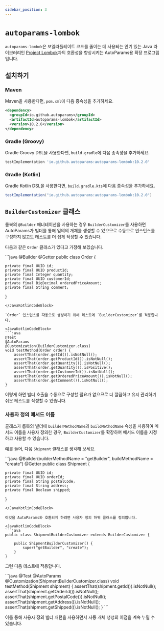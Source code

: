 ```yaml
---
sidebar_position: 3
---
```



# `autoparams-lombok`

`autoparams-lombok`은 보일러플레이트 코드를 줄이는 데 사용되는 인기 있는 Java 라이브러리인 [Project Lombok](https://projectlombok.org/)과의 호환성을 향상시키는 AutoParams용 확장 프로그램입니다.

## 설치하기

### Maven

Maven을 사용한다면, `pom.xml`에 다음 종속성을 추가하세요.

```xml
<dependency>
  <groupId>io.github.autoparams</groupId>
  <artifactId>autoparams-lombok</artifactId>
  <version>10.2.0</version>
</dependency>
```

### Gradle (Groovy)

Gradle Groovy DSL을 사용한다면, `build.gradle`에 다음 종속성을 추가하세요.

```gradle
testImplementation 'io.github.autoparams:autoparams-lombok:10.2.0'
```

### Gradle (Kotlin)

Gradle Kotlin DSL을 사용한다면, `build.gradle.kts`에 다음 종속성을 추가하세요.

```gradle
testImplementation("io.github.autoparams:autoparams-lombok:10.2.0")
```

## `BuilderCustomizer` 클래스

롬복의 `@Builder` 애너테이션을 사용하는 경우 `BuilderCustomizer`를 사용하면 AutoParams가 빌더를 통해 임의의 개체를 생성할 수 있으므로 수동으로 인스턴스를 구성하지 않고도 테스트를 더 쉽게 작성할 수 있습니다.

다음과 같은 `Order` 클래스가 있다고 가정해 보겠습니다.

<JavaKotlinCodeBlock>
```java
@Builder
@Getter
public class Order {

    private final UUID id;
    private final UUID productId;
    private final Integer quantity;
    private final UUID customerId;
    private final BigDecimal orderedPriceAmount;
    private final String comment;
}
```
</JavaKotlinCodeBlock>

`Order` 인스턴스를 자동으로 생성하기 위해 테스트에 `BuilderCustomizer`를 적용합니다.

<JavaKotlinCodeBlock>
```java
@Test
@AutoParams
@Customization(BuilderCustomizer.class)
void testMethod(Order order) {
    assertThat(order.getId()).isNotNull();
    assertThat(order.getProductId()).isNotNull();
    assertThat(order.getQuantity()).isNotNull();
    assertThat(order.getQuantity()).isPositive();
    assertThat(order.getCustomerId()).isNotNull();
    assertThat(order.getOrderedPriceAmount()).isNotNull();
    assertThat(order.getComment()).isNotNull();
}
```
</JavaKotlinCodeBlock>

이렇게 하면 빌더 호출을 수동으로 구성할 필요가 없으므로 더 깔끔하고 유지 관리하기 쉬운 테스트를 작성할 수 있습니다.

### 사용자 정의 메서드 이름

클래스가 롬복의 빌더에 `builderMethodName`과 `buildMethodName` 속성을 사용하여 메서드 이름을 사용자 정의한 경우, `BuilderCustomizer`를 확장하여 메서드 이름을 지정하고 사용할 수 있습니다.

예를 들어, 다음 `Shipment` 클래스를 생각해 보세요.

<JavaKotlinCodeBlock>
```java
@Builder(builderMethodName = "getBuilder", buildMethodName = "create")
@Getter
public class Shipment {

    private final UUID id;
    private final UUID orderId;
    private final String postalCode;
    private final String address;
    private final Boolean shipped;
}
```
</JavaKotlinCodeBlock>

이것을 AutoParams와 호환되게 하려면 사용자 정의 하위 클래스를 정의합니다.

<JavaKotlinCodeBlock>
```java
public class ShipmentBuilderCustomizer extends BuilderCustomizer {

    public ShipmentBuilderCustomizer() {
        super("getBuilder", "create");
    }
}
```
</JavaKotlinCodeBlock>

그런 다음 테스트에 적용합니다.

<JavaKotlinCodeBlock>
```java
@Test
@AutoParams
@Customization(ShipmentBuilderCustomizer.class)
void testMethod(Shipment shipment) {
    assertThat(shipment.getId()).isNotNull();
    assertThat(shipment.getOrderId()).isNotNull();
    assertThat(shipment.getPostalCode()).isNotNull();
    assertThat(shipment.getAddress()).isNotNull();
    assertThat(shipment.getShipped()).isNotNull();
}
```
</JavaKotlinCodeBlock>

이를 통해 사용자 정의 빌더 패턴을 사용하면서 자동 개체 생성의 이점을 계속 누릴 수 있습니다.
